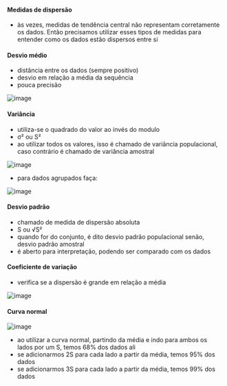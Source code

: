 






#### Medidas de dispersão

-   às vezes, medidas de tendência central não representam corretamente
    os dados. Então precisamos utilizar esses tipos de medidas para
    entender como os dados estão dispersos entre si

#### Desvio médio

-   distância entre os dados (sempre positivo)
-   desvio em relação a média da sequência
-   pouca precisão

![image](/image/image_456.png)

#### Variância

-   utiliza-se o quadrado do valor ao invés do modulo
-   σ² ou S²
-   ao utilizar todos os valores, isso é chamado de variância
    populacional, caso contrário é chamado de variância amostral

![image](/image/image_457.png)

-   para dados agrupados faça:

![image](/image/image_458.png)

#### Desvio padrão

-   chamado de medida de dispersão absoluta
-   S ou √S²
-   quando for do conjunto, é dito desvio padrão populacional senão,
    desvio padrão amostral
-   é aberto para interpretação, podendo ser comparado com os dados

#### Coeficiente de variação

-   verifica se a dispersão é grande em relação a média

![image](/image/image_459.png)

#### Curva normal

![image](/image/image_460.png)

-   ao utilizar a curva normal, partindo da média e indo para ambos os
    lados por um S, temos 68% dos dados ali
-   se adicionarmos 2S para cada lado a partir da média, temos 95% dos
    dados
-   se adicionarmos 3S para cada lado a partir da média, temos 99% dos
    dados


